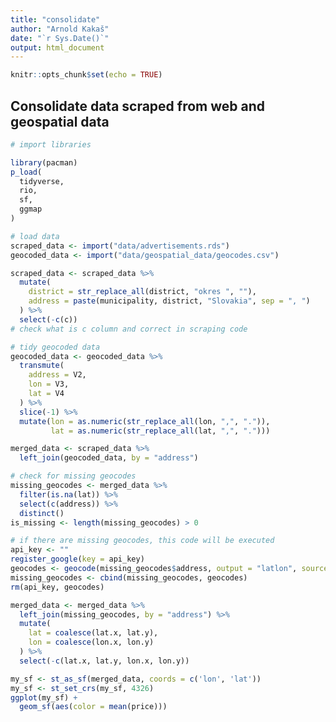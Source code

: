 ```yaml
---
title: "consolidate"
author: "Arnold Kakaš"
date: "`r Sys.Date()`"
output: html_document
---
```


```r
knitr::opts_chunk$set(echo = TRUE)
```

## Consolidate data scraped from web and geospatial data

```r
# import libraries

library(pacman)
p_load(
  tidyverse,
  rio,
  sf,
  ggmap
)
```

```r
# load data
scraped_data <- import("data/advertisements.rds")
geocoded_data <- import("data/geospatial_data/geocodes.csv")
```

```r
scraped_data <- scraped_data %>%
  mutate(
    district = str_replace_all(district, "okres ", ""),
    address = paste(municipality, district, "Slovakia", sep = ", ")
  ) %>%
  select(-c(c))
# check what is c column and correct in scraping code
```

```r
# tidy geocoded data
geocoded_data <- geocoded_data %>%
  transmute(
    address = V2,
    lon = V3,
    lat = V4
  ) %>%
  slice(-1) %>% 
  mutate(lon = as.numeric(str_replace_all(lon, ",", ".")),
         lat = as.numeric(str_replace_all(lat, ",", ".")))
```

```r
merged_data <- scraped_data %>%
  left_join(geocoded_data, by = "address")
```

```r
# check for missing geocodes
missing_geocodes <- merged_data %>%
  filter(is.na(lat)) %>%
  select(c(address)) %>%
  distinct()
is_missing <- length(missing_geocodes) > 0
```

```r
# if there are missing geocodes, this code will be executed
api_key <- ""
register_google(key = api_key)
geocodes <- geocode(missing_geocodes$address, output = "latlon", source = "google")
missing_geocodes <- cbind(missing_geocodes, geocodes)
rm(api_key, geocodes)

merged_data <- merged_data %>%
  left_join(missing_geocodes, by = "address") %>%
  mutate(
    lat = coalesce(lat.x, lat.y),
    lon = coalesce(lon.x, lon.y)
  ) %>%
  select(-c(lat.x, lat.y, lon.x, lon.y))
```



```r
my_sf <- st_as_sf(merged_data, coords = c('lon', 'lat'))
my_sf <- st_set_crs(my_sf, 4326)
ggplot(my_sf) + 
  geom_sf(aes(color = mean(price)))
```

